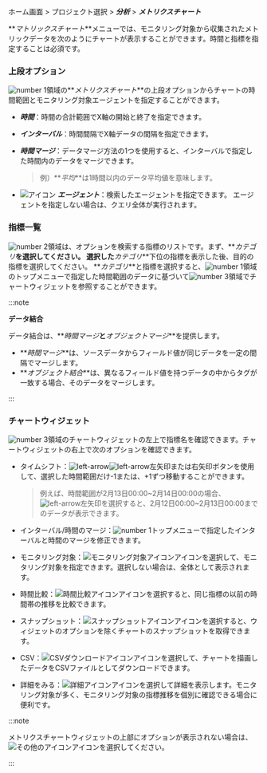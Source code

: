ホーム画面 > プロジェクト選択 > **_分析_** > **_メトリクスチャート_**

**_マトリックスチャート_**メニューでは、モニタリング対象から収集されたメトリックデータを次のようにチャートが表示することができます。時間と指標を指定することは必須です。

<ImgLang img='metrics-chart-sv.png' desc='メトリクスチャート' />

### 上段オプション

![number 1](/img/number-01.png)領域の**_メトリクスチャート_**の上段オプションからチャートの時間範囲とモニタリング対象エージェントを指定することができます。

-   **_時間_**：時間の合計範囲でX軸の開始と終了を指定できます。

-   **_インターバル_**：時間間隔でX軸データの間隔を指定できます。

-   **_時間マージ_**：データマージ方法の1つを使用すると、インターバルで指定した時間内のデータをマージできます。

    > 例）**_平均_**は1時間以内のデータ平均値を意味します。

-   ![アイコン](/img/ic-pageview.svg) **_エージェント_**：検索したエージェントを指定できます。 エージェントを指定しない場合は、クエリ全体が実行されます。

### 指標一覧

![number 2](/img/number-02.png)領域は、オプションを検索する指標のリストです。まず、**_カテゴリ_**を選択してください。 選択した**_カテゴリ_**下位の指標を表示した後、目的の指標を選択してください。 **_カテゴリ_**と指標を選択すると、![number 1](/img/number-01.png)領域のトップメニューで指定した時間範囲のデータに基づいて![number 3](/img/number-03.png)領域でチャートウィジェットを参照することができます。

:::note 

**データ結合**

データ結合は、**_時間マージ_**と**_オブジェクトマージ_**を提供します。 

-   **_時間マージ_**は、ソースデータからフィールド値が同じデータを一定の間隔でマージします。 
-   **_オブジェクト結合_**は、異なるフィールド値を持つデータの中からタグが一致する場合、そのデータをマージします。

:::

### チャートウィジェット

![number 3](/img/number-03.png)領域のチャートウィジェットの左上で指標名を確認できます。チャートウィジェットの右上で次のオプションを確認できます。

<ImgLang img='metrics-chart-cpu-widget-upper.png' desc='메트릭스 차트 위젯 상단' />

-   タイムシフト：![left-arrow](/img/ic-caret-left.svg)![left-arrow](/img/ic-caret-right.svg)左矢印または右矢印ボタンを使用して、選択した時間範囲だけ-1または、+1ずつ移動することができます。 

    > 例えば、時間範囲が2月13日00:00~2月14日00:00の場合、![left-arrow](/img/ic-caret-left.svg)左矢印を選択すると、2月12日00:00~2月13日00:00までのデータが表示できます。

-   インターバル/時間のマージ：![number 1](/img/number-01.png)トップメニューで指定したインターバルと時間のマージを修正できます。

-   モニタリング対象：![モニタリング対象アイコン](/img/ic-filter-bl.svg)アイコンを選択して、モニタリング対象を指定できます。選択しない場合は、全体として表示されます。

-   時間比較：![時間比較アイコン](/img/ic-hourgalss.svg)アイコンを選択すると、同じ指標の以前の時間帯の推移を比較できます。

-   スナップショット：![スナップショットアイコン](/img/ic-camera.svg)アイコンを選択すると、ウィジェットのオプションを除くチャートのスナップショットを取得できます。

-   CSV：![CSVダウンロードアイコン](/img/ico-csv.svg)アイコンを選択して、チャートを描画したデータをCSVファイルとしてダウンロードできます。

-   詳細をみる：![詳細アイコン](/img/ico-detail.svg)アイコンを選択して詳細を表示します。モニタリング対象が多く、モニタリング対象の指標推移を個別に確認できる場合に便利です。

:::note

メトリクスチャートウィジェットの上部にオプションが表示されない場合は、![その他のアイコン](/img/ico-more.svg)アイコンを選択してください。

:::
